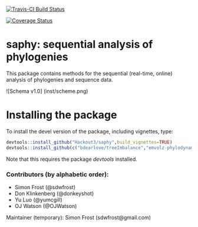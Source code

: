 [![Travis-CI Build Status](https://travis-ci.org/Hackout3/saphy.svg?branch=master)](https://travis-ci.org/Hackout3/saphy)

[![Coverage Status](https://img.shields.io/codecov/c/github/Hackout3/saphy/master.svg)](https://codecov.io/github/Hackout3/saphy?branch=master)

# saphy: sequential analysis of phylogenies

This package contains methods for the sequential (real-time, online) analysis of phylogenies and sequence data.

![Schema v1.0] (inst/scheme.png)

# Installing the package

To install the devel version of the package, including vignettes, type:
```r
devtools::install_github("Hackout3/saphy",build_vignettes=TRUE)
devtools::install_github(c("bdearlove/treeImbalance","emvolz-phylodynamics/phydynR","Hackout3/saphy"),build_vignettes=TRUE)
```

Note that this requires the package *devtools* installed.

### Contributors (by alphabetic order):
- Simon Frost (@sdwfrost)
- Don Klinkenberg (@donkeyshot)
- Yu Luo (@yumcgill)
- OJ Watson (@OJWatson)

Maintainer (temporary): Simon Frost (sdwfrost@gmail.com)
